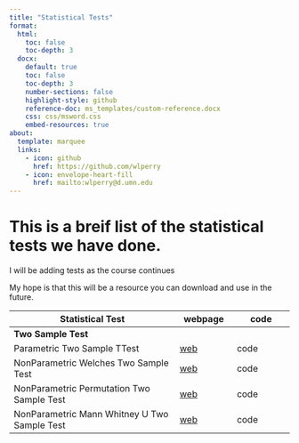 ```yaml
---
title: "Statistical Tests"
format: 
  html:
    toc: false
    toc-depth: 3
  docx:
    default: true
    toc: false
    toc-depth: 3
    number-sections: false
    highlight-style: github
    reference-doc: ms_templates/custom-reference.docx
    css: css/msword.css
    embed-resources: true
about:
  template: marquee
  links:
    - icon: github
      href: https://github.com/wlperry
    - icon: envelope-heart-fill
      href: mailto:wlperry@d.umn.edu
---
```


# This is a breif list of the statistical tests we have done.

I will be adding tests as the course continues

My hope is that this will be a resource you can download and use in the future.

| Statistical Test | webpage | code |
|--------------------|-------|-------|
| **Two Sample Test** |  |  |
| Parametric Two Sample TTest | [web](test_overviews/01_two_sample_ttest.qmd) | code |
| NonParametric Welches Two Sample Test | [web](test_overviews/02_two_sample_welches_ttest.qmd) | code |
| NonParametric Permutation Two Sample Test | [web](test_overviews/03_two_sample_permutation_test.qmd) | code |
| NonParametric Mann Whitney U Two Sample Test | [web](test_overviews/04_two_sample_mann_whitney_u_test.qmd) | code |
